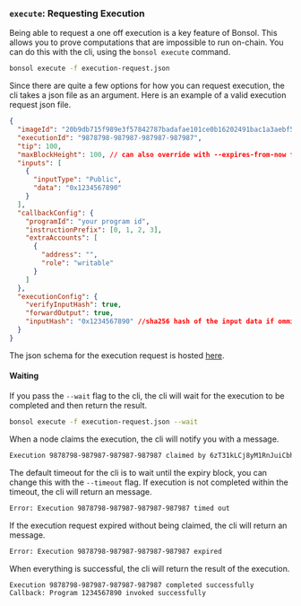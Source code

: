 ### `execute`: Requesting Execution

Being able to request a one off execution is a key feature of Bonsol. This allows you to prove computations that are impossible to run on-chain.
You can do this with the cli, using the `bonsol execute` command.

```bash 
bonsol execute -f execution-request.json 
```
Since there are quite a few options for how you can request execution, the cli takes a json file as an argument.
Here is an example of a valid execution request json file.
```json
{
  "imageId": "20b9db715f989e3f57842787badafae101ce0b16202491bac1a3aebf573da0ba",
  "executionId": "9878798-987987-987987-987987",
  "tip": 100,
  "maxBlockHeight": 100, // can also override with --expires-from-now flag
  "inputs": [
    {
      "inputType": "Public",
      "data": "0x1234567890"
    }
  ],
  "callbackConfig": {
    "programId": "your program id",
    "instructionPrefix": [0, 1, 2, 3],
    "extraAccounts": [
      {
        "address": "",
        "role": "writable"
      }
    ]
  },
  "executionConfig": {
    "verifyInputHash": true,
    "forwardOutput": true,
    "inputHash": "0x1234567890" //sha256 hash of the input data if ommited the hash will be calculated
  }
}
```
The json schema for the execution request is hosted [here](https://github.com/anagrambuild/bonsol/blob/main/schemas/execution_request_v1.schema.json).

#### Waiting 
If you pass the `--wait` flag to the cli, the cli will wait for the execution to be completed and then return the result.

```bash
bonsol execute -f execution-request.json --wait
```
When a node claims the execution, the cli will notify you with a message.
```bash 
Execution 9878798-987987-987987-987987 claimed by 6zT31kLCj8yM1RnJuiCbhHyybxsEGuvr8DP2biNi6j7o
```
The default timeout for the cli is to wait until the expiry block, you can change this with the `--timeout` flag.
If execution is not completed within the timeout, the cli will return an message.
```bash 
Error: Execution 9878798-987987-987987-987987 timed out 
```
If the execution request expired without being claimed, the cli will return an message.
```bash 
Error: Execution 9878798-987987-987987-987987 expired 
```
When everything is successful, the cli will return the result of the execution.
```bash 
Execution 9878798-987987-987987-987987 completed successfully
Callback: Program 1234567890 invoked successfully
```